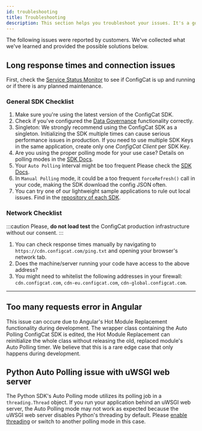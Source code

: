 ```yaml
---
id: troubleshooting
title: Troubleshooting
description: This section helps you troubleshoot your issues. It's a good idea to double check these before contacting support.
---
```


The following issues were reported by customers. We've collected what we've learned and provided the possible solutions below.

## Long response times and connection issues

First, check the [Service Status Monitor](https://status.configcat.com) to see if ConfigCat is up and running or if there is any planned maintenance.

### General SDK Checklist

1. Make sure you're using the latest version of the ConfigCat SDK. 
1. Check if you've configured the [Data Governance](../advanced/data-governance.mdx) functionality correctly.
1. Singleton: We strongly recommend using the ConfigCat SDK as a singleton. Initializing the SDK multiple times can cause serious performance issues in production. If you need to use multiple SDK Keys in the same application, create only one _ConfigCat Client_ per SDK Key.
1. Are you using the proper polling mode for your use case? Details on polling modes in the [SDK Docs](../sdk-reference/overview.mdx).
1. Your `Auto Polling` interval might be too frequent Please check the [SDK Docs](../sdk-reference/overview.mdx).
1. In `Manual Polling` mode, it could be a too frequent `forceRefresh()` call in your code, making the SDK download the config JSON often.
1. You can try one of our lightweight sample applications to rule out local issues. Find in the [repository of each SDK](https://github.com/configcat).

### Network Checklist

:::caution
Please, **do not load test** the ConfigCat production infrastructure without our consent.
:::

1. You can check response times manually by navigating to `https://cdn.configcat.com/ping.txt` and opening your browser's network tab.
1. Does the machine/server running your code have access to the above address?
1. You might need to whitelist the following addresses in your firewall: `cdn.configcat.com`, `cdn-eu.configcat.com`, `cdn-global.configcat.com`.

---

## Too many requests error in Angular

This issue can occure due to Angular's Hot Module Replacement functionality during development. The wrapper class containing the Auto Polling ConfigCat SDK is edited, the Hot Module Replacement can reinitialize the whole class without releasing the old, replaced module's Auto Polling timer.
We believe that this is a rare edge case that only happens during development.

## Python Auto Polling issue with uWSGI web server

The Python SDK's Auto Polling mode utilizes its polling job in a `threading.Thread` object. If you run your application behind an uWSGI web server, the Auto Polling mode may not work as expected because the uWSGI web server disables Python's threading by default. Please [enable threading](https://uwsgi-docs.readthedocs.io/en/latest/Options.html#enable-threads) or switch to another polling mode in this case.
